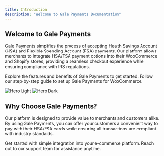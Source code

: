 ```yaml
---
title: Introduction
description: "Welcome to Gale Payments Documentation"
---
```




## Welcome to Gale Payments

Gale Payments simplifies the process of accepting Health Savings Account (HSA) and Flexible Spending Account (FSA) payments. Our platform allows merchants to integrate HSA/FSA payment options into their WooCommerce and Shopify stores, providing a seamless checkout experience while ensuring compliance with IRS regulations.

<CardGroup cols={2}>
  <Card
    title="Learn About Gale Payments"
    icon="info-circle"
    href="/onboarding/overview"
  >
    Explore the features and benefits of Gale Payments to get started.
  </Card>
  <Card
    title="WooCommerce Setup Guide"
    icon="shopping-cart"
    href="/onboarding/woocommerce/installation"
  >
    Follow our step-by-step guide to set up Gale Payments for WooCommerce.
  </Card>
</CardGroup>

<img
  className="block dark:hidden"
  src="/images/hero-main.png"
  alt="Hero Light"
/>
<img
  className="hidden dark:block"
  src="/images/hero-main.png"
  alt="Hero Dark"
/>

## Why Choose Gale Payments?

Our platform is designed to provide value to merchants and customers alike. By using Gale Payments, you can offer your customers a convenient way to pay with their HSA/FSA cards while ensuring all transactions are compliant with industry standards.

<CardGroup cols={2}>
  <Card
    title="Easy Integration"
    icon="plug"
    href="/onboarding/overview"
  >
    Get started with simple integration into your e-commerce platform.
  </Card>
  <Card
    title="Reliable Support"
    icon="life-ring"
    href="mailto:support@galepayments.com"
  >
    Reach out to our support team for assistance anytime.
  </Card>
</CardGroup>
